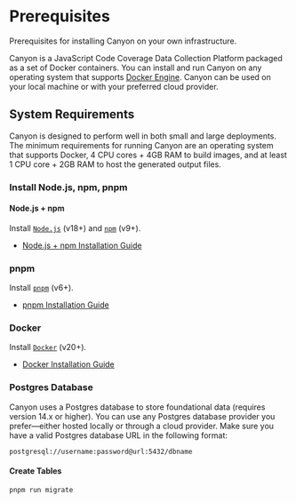 # Prerequisites

Prerequisites for installing Canyon on your own infrastructure.

Canyon is a JavaScript Code Coverage Data Collection Platform packaged as a set of Docker containers. You can install and run Canyon on any operating system that supports [Docker Engine](https://docs.docker.com/engine). Canyon can be used on your local machine or with your preferred cloud provider.

## System Requirements

Canyon is designed to perform well in both small and large deployments. The minimum requirements for running Canyon are an operating system that supports Docker, 4 CPU cores + 4GB RAM to build images, and at least 1 CPU core + 2GB RAM to host the generated output files.

### Install Node.js, npm, pnpm

#### Node.js + npm

Install [`Node.js`](https://nodejs.org/en) (v18+) and [`npm`](https://www.npmjs.com) (v9+).

- [Node.js + npm Installation Guide](https://nodejs.org/en/download)

### pnpm

Install [`pnpm`](https://pnpm.io) (v6+).

- [pnpm Installation Guide](https://pnpm.io/installation)

### Docker

Install [`Docker`](https://www.docker.com) (v20+).

- [Docker Installation Guide](https://docs.docker.com/engine/install)

### Postgres Database

Canyon uses a Postgres database to store foundational data (requires version 14.x or higher). You can use any Postgres database provider you prefer—either hosted locally or through a cloud provider. Make sure you have a valid Postgres database URL in the following format:

```
postgresql://username:password@url:5432/dbname
```

#### Create Tables

```shell
pnpm run migrate
```
